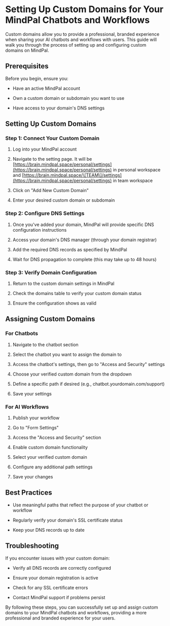 # Setting Up Custom Domains for Your MindPal Chatbots and Workflows

Custom domains allow you to provide a professional, branded experience when sharing your AI chatbots and workflows with users. This guide will walk you through the process of setting up and configuring custom domains on MindPal.

## Prerequisites

Before you begin, ensure you:

*   Have an active MindPal account
    
*   Own a custom domain or subdomain you want to use
    
*   Have access to your domain's DNS settings
    

## Setting Up Custom Domains

### Step 1: Connect Your Custom Domain

1.  Log into your MindPal account
    
2.  Navigate to the setting page. It will be [https://brain.mindpal.space/personal/settings](https://brain.mindpal.space/personal/settings) in personal workspace and [https://brain.mindpal.space/\[TEAM\]/settings](https://brain.mindpal.space/personal/settings) in team workspace
    
3.  Click on "Add New Custom Domain"
    
4.  Enter your desired custom domain or subdomain
        

### Step 2: Configure DNS Settings

1.  Once you've added your domain, MindPal will provide specific DNS configuration instructions
    
2.  Access your domain's DNS manager (through your domain registrar)
    
3.  Add the required DNS records as specified by MindPal
    
4.  Wait for DNS propagation to complete (this may take up to 48 hours)
    

### Step 3: Verify Domain Configuration

1.  Return to the custom domain settings in MindPal
    
2.  Check the domains table to verify your custom domain status
    
3.  Ensure the configuration shows as valid
    

## Assigning Custom Domains

### For Chatbots

1.  Navigate to the chatbot section
    
2.  Select the chatbot you want to assign the domain to
    
3.  Access the chatbot's settings, then go to "Access and Security" settings
    
4.  Choose your verified custom domain from the dropdown
    
5.  Define a specific path if desired (e.g., chatbot.yourdomain.com/support)
    
6.  Save your settings
    

### For AI Workflows

1.  Publish your workflow
    
2.  Go to "Form Settings"
    
3.  Access the "Access and Security" section
    
4.  Enable custom domain functionality
    
5.  Select your verified custom domain
    
6.  Configure any additional path settings
    
7.  Save your changes
    

## Best Practices

*   Use meaningful paths that reflect the purpose of your chatbot or workflow
    
*   Regularly verify your domain's SSL certificate status
    
*   Keep your DNS records up to date
    

## Troubleshooting

If you encounter issues with your custom domain:

*   Verify all DNS records are correctly configured
    
*   Ensure your domain registration is active
    
*   Check for any SSL certificate errors
    
*   Contact MindPal support if problems persist
    

By following these steps, you can successfully set up and assign custom domains to your MindPal chatbots and workflows, providing a more professional and branded experience for your users.


<PageFooter />
